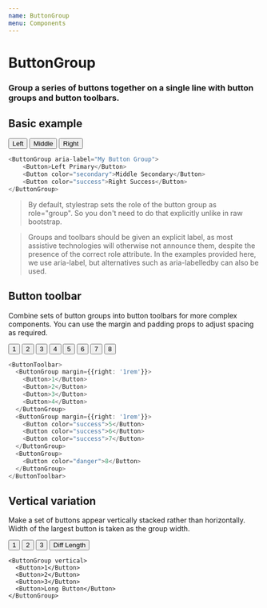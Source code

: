 ```yaml
---
name: ButtonGroup
menu: Components
---
```



# ButtonGroup

### Group a series of buttons together on a single line with button groups and button toolbars.

<PropsTable of={Button} />

## Basic example

<Preview>
  <ButtonGroup aria-label="My Button Group">
    <Button color="secondary">Left</Button>
    <Button color="secondary">Middle</Button>
    <Button color="secondary">Right</Button>
  </ButtonGroup>
</Preview>

```typescript jsx
<ButtonGroup aria-label="My Button Group">
    <Button>Left Primary</Button>
    <Button color="secondary">Middle Secondary</Button>
    <Button color="success">Right Success</Button>
</ButtonGroup>
```
> By default, stylestrap sets the role of the button group as role="group".
So you don't need to do that explicitly unlike in raw bootstrap.

> Groups and toolbars should be given an explicit label, as most assistive technologies will otherwise not announce them,
despite the presence of the correct role attribute.
In the examples provided here, we use aria-label, but alternatives such as aria-labelledby can also be used.

## Button toolbar

Combine sets of button groups into button toolbars for more complex components.
You can use the margin and padding props to adjust spacing as required.

<Preview>
  <ButtonToolbar>
    <ButtonGroup margin={{right: '1rem'}}>
      <Button>1</Button>
      <Button>2</Button>
      <Button>3</Button>
      <Button>4</Button>
    </ButtonGroup>
    <ButtonGroup margin={{right: '1rem'}}>
      <Button color="success">5</Button>
      <Button color="success">6</Button>
      <Button color="success">7</Button>
    </ButtonGroup>
    <ButtonGroup>
      <Button color="danger">8</Button>
    </ButtonGroup>
  </ButtonToolbar>
</Preview>

```typescript jsx
<ButtonToolbar>
  <ButtonGroup margin={{right: '1rem'}}>
    <Button>1</Button>
    <Button>2</Button>
    <Button>3</Button>
    <Button>4</Button>
  </ButtonGroup>
  <ButtonGroup margin={{right: '1rem'}}>
    <Button color="success">5</Button>
    <Button color="success">6</Button>
    <Button color="success">7</Button>
  </ButtonGroup>
  <ButtonGroup>
    <Button color="danger">8</Button>
  </ButtonGroup>
</ButtonToolbar>
```

## Vertical variation
Make a set of buttons appear vertically stacked rather than horizontally.
Width of the largest button is taken as the group width.

<Preview>
  <ButtonGroup vertical>
    <Button>1</Button>
    <Button>2</Button>
    <Button>3</Button>
    <Button>Diff Length</Button>
  </ButtonGroup>
</Preview>

```
<ButtonGroup vertical>
  <Button>1</Button>
  <Button>2</Button>
  <Button>3</Button>
  <Button>Long Button</Button>
</ButtonGroup>
```
